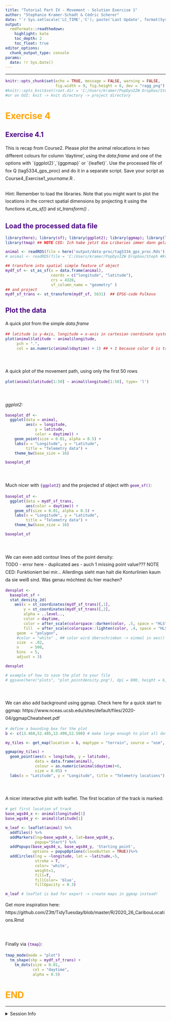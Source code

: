 ```yaml
---
title: "Tutorial Part IV - Movement - Solution Exercise 1"
author: "Stephanie Kramer-Schadt & Cédric Scherer"
date: "`r Sys.setlocale('LC_TIME','C'); paste('Last Update', format(Sys.time(), '%B %e, %Y'))`"
output:
  rmdformats::readthedown:
    highlight: kate
    toc_depth: 2
    toc_float: true
editor_options:
  chunk_output_type: console
params:
  date: !r Sys.Date()
---
```


<style>
h1 {
  color: Orange ;
}
h2, h3, h4, h5, h6, legend {
  color: Indigo ;
}
p {
  line-height:170%;
}
#sidebar h2 {
  background-color: Indigo;
}
code {
  color: Indigo ;
}
.exercise {
  color: #824b00;
}
</style>

---

```r
knitr::opts_chunk$set(echo = TRUE, message = FALSE, warning = FALSE, 
                      fig.width = 9, fig.height = 6, dev = "ragg_png")
#knitr::opts_knit$set(root.dir = 'C:/Users/kramer/PopDynIZW Dropbox/Steph Kramer')
#or on GUI: knit -> knit directory -> project directory
```


#  Exercise 4

## Exercise 4.1

This is recap from Course2. Please plot the animal relocations in two different 
colours for column 'daytime', using the *data.frame* and one of 
the options with ´{ggplot2}´,´{ggpmap}´ or ´{leaflet}´. Use the
processed file of fox Q (tag5334_gps_proc) and do it in a separate script. Save 
your script as Course4_Exercise1_*yourname*.R  .
<br><br>
Hint: Remember to load the libraries.
Note that you might want to plot the locations in the correct
spatial dimensions by projecting it using the functions
*st_as_sf()* and *st_transform()* .  

## Load the processed data file

```r
library(here); library(sf); library(ggplot2); library(ggmap); library(leaflet);
library(tmap) ## NOTE CED: Ich habe jetzt die Lribaries immer dann geladen, wenn sie notwendig sind; generell ist abtrennen mit ; übrigens als bad practice gelabeled, evtl nicht so zeigen
```


```r
animal <- readRDS(file = here('output/data-proc/tag5334_gps_proc.Rds')) 
# animal <- readRDS(file = 'C:/Users/kramer/PopDynIZW Dropbox/Steph #Kramer/_GitHub/Course4_MoveQ/output/data-proc/tag5334_gps_proc.Rds')

## transform into spatial simple feature sf object
mydf_sf <- st_as_sf(x = data.frame(animal),
                    coords = c("longitude", "latitude"),
                    crs = 4326,
                    sf_column_name = "geometry" )
## and project
mydf_sf_trans <- st_transform(mydf_sf, 5631)  ## EPSG-code Pulkovo
```

## Plot the data

A quick plot from the simple *data.frame*

```r
## latitude is y-Axis, longitude = x-axis in cartesian coordinate system
plot(animal$latitude ~ animal$longitude,
     pch = ".",
     col = as.numeric(animal$daytime) + 1) ## + 1 because color 0 is transparent
```
<br>

A quick plot of the movement path, using only the first 50 rows

```r
plot(animal$latitude[1:50] ~ animal$longitude[1:50], type= 'l') 
```
<br>

*ggplot2:*

```r
baseplot_df <- 
  ggplot(data = animal, 
         aes(x = longitude,
             y = latitude,
             color = daytime)) +
    geom_point(size = 0.01, alpha = 0.5) +  
    labs(x = "Longitude", y = "Latitude",
         title = "Telemetry data") +
    theme_bw(base_size = 16)

baseplot_df
```
<br>

Much nicer with `{ggplot2}` and the projected sf object with `geom_sf()`:

```r
baseplot_sf <- 
  ggplot(data = mydf_sf_trans, 
         aes(color = daytime)) +
    geom_sf(size = 0.01, alpha = 0.5) +  
    labs(x = "Longitude", y = "Latitude",
         title = "Telemetry data") +
    theme_bw(base_size = 16)

baseplot_sf
```
<br>

We can even add contour lines of the point density:
<br>
TODO - error here - duplicated aes - auch 1 missing point value??? 
NOTE CED: Funktioniert bei mir... Allerdings sieht man halt die Konturlinien kaum da sie weiß sind. Was genau möchtest du hier machen?
```r
densplot <- 
  baseplot_sf + 
  stat_density_2d(
    aes(x = st_coordinates(mydf_sf_trans)[,1], 
        y = st_coordinates(mydf_sf_trans)[,2], 
        alpha = ..level..,
        color = daytime,
        color = after_scale(colorspace::darken(color, .5, space = "HLS")),   ## was soll das machen? wird nicht angewandt , da selbst-referenziell (color = dunkle version von color = dunkle version von dunkler version von color etc); wenn es daytime sein soll, muss es nochmal explizit angesprochen werden
        fill  = after_scale(colorspace::lighten(color, .4, space = "HLS"))), ## was soll das machen? 
     geom  = "polygon",
     #color = "white" , ## color wird überschrieben -> einmal in aes() definiert, einmal außerhalb -> daher weiß
     size  = .02,
     n     = 500,
     bins  = 5,
     adjust = 3)  

densplot

# example of how to save the plot to your file
# ggsave(here("plots", "plot_pointdensity.png"), dpi = 800, height = 6, width = 6)
```
<br>

We can also add background using ggmap. Check here for a quick start to ggmap:
https://www.nceas.ucsb.edu/sites/default/files/2020-04/ggmapCheatsheet.pdf

```r
# define a bounding box for the plot
b <- c(13.460,52.485,13.490,52.500) # make large enough to plot all data!

my_tiles <- get_map(location = b, maptype = "terrain", source = "osm", zoom = 15)

ggmap(my_tiles) + 
  geom_point(aes(x = longitude, y = latitude), 
             data = data.frame(animal), 
             colour = as.numeric(animal$daytime)+6, 
             size = 0.05) + 
  labs(x = "Latitude", y = "Longitude", title = "Telemetry locations")
```
<br>

A nicer interactive plot with leaflet. The first location of the track is marked:

```r
# get first location of track
base_wgs84_x <- animal$longitude[1]
base_wgs84_y <- animal$latitude[1]

m_leaf <- leaflet(animal) %>% 
  addTiles() %>%
  addMarkers(lng=base_wgs84_x, lat=base_wgs84_y, 
             popup="Start") %>%
  addPopups(base_wgs84_x, base_wgs84_y, 'Starting point',
            options = popupOptions(closeButton = TRUE))%>%
  addCircles(lng = ~longitude, lat = ~latitude,~5,
             stroke = T,
             color= 'white',
             weight=1,
             fill=T, 
             fillColor= 'blue',
             fillOpacity = 0.3) 

m_leaf # leaflet is bad for export -> create maps in ggmap instead!
```

Get more inspiration here:
https://github.com/Z3tt/TidyTuesday/blob/master/R/2020_26_CaribouLocations.Rmd

<br>


Finally via `{tmap}`:

```r
tmap_mode(mode = "plot")
  tm_shape(shp = mydf_sf_trans) + 
    tm_dots(size = 0.01, 
            col = "daytime",  
            alpha = 0.5) 
```


# END

---

<details><summary>Session Info</summary>

```r
Sys.time()
sessionInfo()
```

</details>
